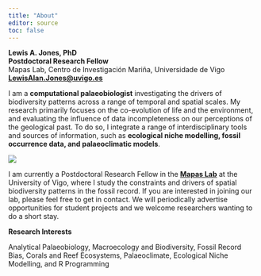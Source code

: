 ```yaml
---
title: "About"
editor: source
toc: false
---
```


**Lewis A. Jones, PhD**   
**Postdoctoral Research Fellow**  
Mapas Lab, Centro de Investigación Mariña, Universidade de Vigo  
[**LewisAlan.Jones@uvigo.es**](mailto:LewisAlan.Jones@uvigo.es)

::: {.grid}

::: {.g-col-6}

I am a **computational palaeobiologist** investigating the drivers of biodiversity patterns across a range of temporal and spatial scales. My research primarily focuses on the co-evolution of life and the environment, and evaluating the influence of data incompleteness on our perceptions of the geological past. To do so, I integrate a range of interdisciplinary tools and sources of information, such as **ecological niche modelling, fossil occurrence data, and palaeoclimatic models**.

:::

::: {.g-col-6}

<image src="/images/rainy-day.gif" class=center>  

:::

:::

I am currently a Postdoctoral Research Fellow in the [**Mapas Lab**](https://paleobiogeography.org) at the University of Vigo, where I study the constraints and drivers of spatial biodiversity patterns in the fossil record. If you are interested in joining our lab, please feel free to get in contact. We will periodically advertise opportunities for student projects and we welcome researchers wanting to do a short stay.

<p align="center">

**Research Interests**

</p>

<p align="justify">

Analytical Palaeobiology, Macroecology and Biodiversity, Fossil Record Bias, Corals and Reef Ecosystems, Palaeoclimate, Ecological Niche Modelling, and R Programming

</p>
